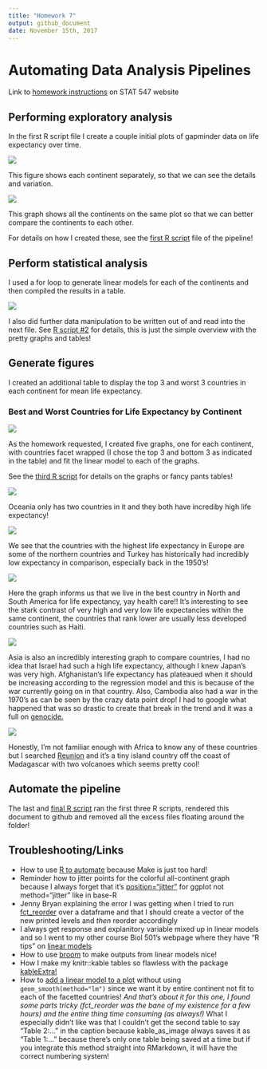 ```yaml
---
title: "Homework 7"
output: github_document
date: November 15th, 2017
---
```


# Automating Data Analysis Pipelines

Link to [homework instructions](http://stat545.com/hw07_automation.html) on STAT 547 website

## Performing exploratory analysis

In the first R script file I create a couple initial plots of gapminder data on life expectancy over time.

![](life-exp-over-time-each-continent.png)

This figure shows each continent separately, so that we can see the details and variation.

![](life-exp-over-time-all-continents.png)

This graph shows all the continents on the same plot so that we can better compare the continents to each other.

For details on how I created these, see the [first R script](https://github.com/vanflad/STAT547-hw-fladmark-vanessa/blob/master/Homework%207/hw07-1.R) file of the pipeline!

## Perform statistical analysis

I used a for loop to generate linear models for each of the continents and then compiled the results in a table.

![](linear-model-outputs-table.png)

I also did further data manipulation to be written out of and read into the next file. See [R script #2](https://github.com/vanflad/STAT547-hw-fladmark-vanessa/blob/master/Homework%207/hw07-2.R) for details, this is just the simple overview with the pretty graphs and tables!

## Generate figures

I created an additional table to display the top 3 and worst 3 countries in each continent for mean life expectancy.

### Best and Worst Countries for Life Expectancy by Continent
![](best-worst-country-by-life-exp.png)

As the homework requested, I created five graphs, one for each continent, with countries facet wrapped (I chose the top 3 and bottom 3 as indicated in the table) and fit the linear model to each of the graphs.

See the [third R script](https://github.com/vanflad/STAT547-hw-fladmark-vanessa/blob/master/Homework%207/hw07-3.R) for details on the graphs or fancy pants tables!

![](oceania-life-exp-by-country.png)

Oceania only has two countries in it and they both have incrediby high life expectancy!

![](europe-life-exp-by-country.png)

We see that the countries with the highest life expectancy in Europe are some of the northern countries and Turkey has historically had incredibly low expectancy in comparison, especially back in the 1950's!

![](americas-life-exp-by-country.png)

Here the graph informs us that we live in the best country in North and South America for life expectancy, yay health care!! It's interesting to see the stark contrast of very high and very low life expectancies within the same continent, the countries that rank lower are usually less developed countries such as Haiti.

![](asia-life-exp-by-country.png)

Asia is also an incredibly interesting graph to compare countries, I had no idea that Israel had such a high life expectancy, although I knew Japan's was very high. Afghanistan's life expectancy has plateaued when it should be increasing according to the regression model and this is because of the war currently going on in that country. Also, Cambodia also had a war in the 1970's as can be seen by the crazy data point drop! I had to google what happened that was so drastic to create that break in the trend and it was a full on [genocide.](https://en.wikipedia.org/wiki/Cambodian_genocide)

![](africa-life-exp-by-country.png)

Honestly, I'm not familiar enough with Africa to know any of these countries but I searched [Reunion](https://en.wikipedia.org/wiki/R%C3%A9union) and it's a tiny island country off the coast of Madagascar with two volcanoes which seems pretty cool!

## Automate the pipeline

The last and [final R script](https://github.com/vanflad/STAT547-hw-fladmark-vanessa/blob/master/Homework%207/hw07-master.R) ran the first three R scripts, rendered this document to github and removed all the excess files floating around the folder!

## Troubleshooting/Links

* How to use [R to automate](https://github.com/STAT545-UBC/STAT545-UBC.github.io/blob/master/automation10_holding-area/01_automation-example_just-r/Makefile.R) because Make is just too hard!
* Reminder how to jitter points for the colorful all-continent graph because I always forget that it's [position="jitter"](http://ggplot2.tidyverse.org/reference/geom_jitter.html) for ggplot not method="jitter" like in base-R
* Jenny Bryan explaining the error I was getting when I tried to run [fct_reorder](https://github.com/STAT545-UBC/Discussion/issues/488) over a dataframe and that I should create a vector of the new printed levels and *then* reorder accordingly
* I always get response and explanitory variable mixed up in linear models and so I went to my other course Biol 501's webpage where they have "R tips" on [linear models](https://www.zoology.ubc.ca/~schluter/R/fit-model/)
* How to use [broom](https://github.com/tidyverse/broom) to make outputs from linear models nice!
* How I make my knitr::kable tables so flawless with the package [kableExtra!](https://haozhu233.github.io/kableExtra/awesome_table_in_pdf.pdf)
* How to [add a linear model to a plot](https://stackoverflow.com/questions/15633714/adding-a-regression-line-on-a-ggplot) without using `geom_smooth(method="lm")` since we want it by entire continent not fit to each of the facetted countries!
*And that's about it for this one, I found some parts tricky (fct_reorder was the bane of my existence for a few hours) and the entire thing time consuming (as always!)
*What I especially didn't like was that I couldn't get the second table to say "Table 2:..." in the caption because kable_as_image always saves it as "Table 1:..." because there's only one table being saved at a time but if you integrate this method straight into RMarkdown, it will have the correct numbering system!